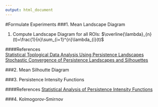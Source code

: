 ```yaml
---
output: html_document
---
```

#Formulate Experiments
###1. Mean Landscape Diagram  

1. Compute Landscape Diagram for all ROIs: $\overline{\lambda}_{n}(t)=\frac{1}{n}\sum_{i=1}^{n}\lambda_{i}(t)$

####References  
[Statistical Toplogical Data Analysis Using Persistence Landscapes](https://arxiv.org/pdf/1207.6437.pdf)  
[Stochastic Convergence of Persistence Landscapes and Silhouettes](https://arxiv.org/pdf/1312.0308v1.pdf)  

###2. Mean Silhoutte Diagram  

###3. Persistence Intensity Functions

####References
[Statistical Analysis of Persistence Intensity Functions](https://arxiv.org/pdf/1510.02502v1.pdf)

###4. Kolmogorov-Smirnov 

